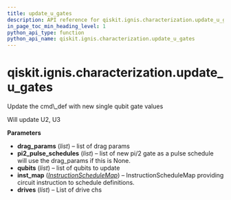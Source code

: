 ```yaml
---
title: update_u_gates
description: API reference for qiskit.ignis.characterization.update_u_gates
in_page_toc_min_heading_level: 1
python_api_type: function
python_api_name: qiskit.ignis.characterization.update_u_gates
---
```


# qiskit.ignis.characterization.update\_u\_gates

<Function id="qiskit.ignis.characterization.update_u_gates" isDedicatedPage={true} github="https://github.com/qiskit-community/qiskit-ignis/tree/stable/0.6/qiskit/ignis/characterization/calibrations/ibmq_utils.py" signature="update_u_gates(drag_params, pi2_pulse_schedules=None, qubits=None, inst_map=None, drives=None)">
  Update the cmd\_def with new single qubit gate values

  Will update U2, U3

  **Parameters**

  *   **drag\_params** (*list*) – list of drag params
  *   **pi2\_pulse\_schedules** (*list*) – list of new pi/2 gate as a pulse schedule will use the drag\_params if this is None.
  *   **qubits** (*list*) – list of qubits to update
  *   **inst\_map** ([*InstructionScheduleMap*](qiskit.pulse.InstructionScheduleMap "qiskit.pulse.InstructionScheduleMap")) – InstructionScheduleMap providing circuit instruction to schedule definitions.
  *   **drives** (*list*) – List of drive chs
</Function>

